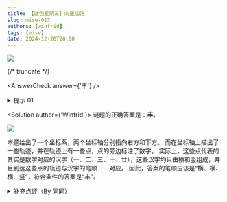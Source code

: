 ```yaml
---
title: 【谜色星期五】向量加法
slug: mise-013
authors: [winfrid]
tags: [mise]
date: 2024-12-20T20:00
---
```


![](./mise-013.assets/mise-013.webp)

{/* truncate */}

<AnswerCheck answer={'丰'} />

<details>
    <summary>提示 01</summary>

    应该要把每个点上的数都转化成一个汉字。
</details>

<Solution author={'Winfrid'}>
谜题的正确答案是：**丰**。

![](./mise-013.assets/mise-013-sol.webp)

本题给出了一个坐标系，两个坐标轴分别指向右方和下方。
而在坐标轴上描出了一些轨迹，并在轨迹上有一些点，点的旁边标注了数字。
实际上，这些点代表的其实是数字对应的汉字（一、二、三、十、廿），这些汉字均只由横和竖组成，并且到达这些点的轨迹与汉字的笔顺一一对应。
因此，答案的笔顺应该是“横、横、横、竖”，符合条件的答案是“丰”。
</Solution>

<details>
    <summary>补充点评（By 同同）</summary>

    有接到反馈说，答案也可以是“十二”，因为按数学规律，碰巧是上面一行的数字+9可以得到下面一行的数字。
    再仔细一看，“十二”同样也是“三横一竖”，满足笔画数量的要求。这确实是出题时没有想过的巧合。
    不过可惜不太满足笔画顺序，和规律还是有所出入。
</details>
